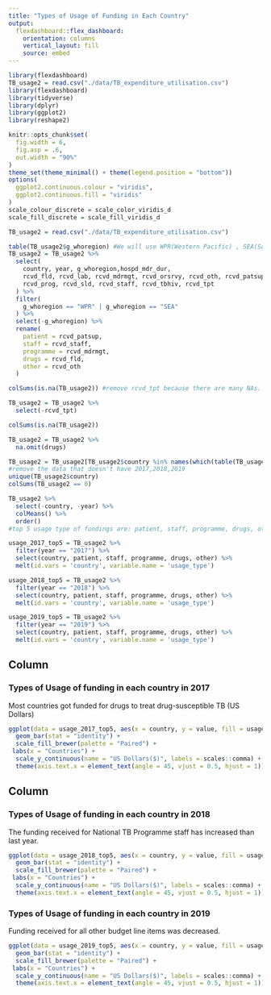 ```yaml
---
title: "Types of Usage of Funding in Each Country"
output: 
  flexdashboard::flex_dashboard:
    orientation: columns
    vertical_layout: fill
    source: embed
---
```


```r
library(flexdashboard)
TB_usage2 = read.csv("./data/TB_expenditure_utilisation.csv")
library(flexdashboard)
library(tidyverse)
library(dplyr)
library(ggplot2)
library(reshape2)

knitr::opts_chunk$set(
  fig.width = 6,
  fig.asp = .6,
  out.width = "90%"
)
theme_set(theme_minimal() + theme(legend.position = "bottom"))
options(
  ggplot2.continuous.colour = "viridis",
  ggplot2.continuous.fill = "viridis"
)
scale_colour_discrete = scale_color_viridis_d
scale_fill_discrete = scale_fill_viridis_d

TB_usage2 = read.csv("./data/TB_expenditure_utilisation.csv")

table(TB_usage2$g_whoregion) #We will use WPR(Western Pacific) , SEA(South East Asia)
TB_usage2 = TB_usage2 %>%
  select(
    country, year, g_whoregion,hospd_mdr_dur,
    rcvd_fld, rcvd_lab, rcvd_mdrmgt, rcvd_orsrvy, rcvd_oth, rcvd_patsup, 
    rcvd_prog, rcvd_sld, rcvd_staff, rcvd_tbhiv, rcvd_tpt
  ) %>%
  filter(
    g_whoregion == "WPR" | g_whoregion == "SEA"
  ) %>%
  select(-g_whoregion) %>%
  rename(
    patient = rcvd_patsup,
    staff = rcvd_staff,
    programme = rcvd_mdrmgt,
    drugs = rcvd_fld,
    other = rcvd_oth
  )

colSums(is.na(TB_usage2)) #remove rcvd_tpt because there are many NAs.

TB_usage2 = TB_usage2 %>% 
  select(-rcvd_tpt) 

colSums(is.na(TB_usage2))

TB_usage2 = TB_usage2 %>%
  na.omit(drugs)

TB_usage2 = TB_usage2[TB_usage2$country %in% names(which(table(TB_usage2$country) > 2)), ] 
#remove the data that doesn't have 2017,2018,2019
unique(TB_usage2$country)
colSums(TB_usage2 == 0)

TB_usage2 %>%
  select(-country, -year) %>%
  colMeans() %>%
  order() 
#top 5 usage type of fundings are: patient, staff, programme, drugs, other

usage_2017_top5 = TB_usage2 %>% 
  filter(year == "2017") %>%
  select(country, patient, staff, programme, drugs, other) %>%
  melt(id.vars = 'country', variable.name = 'usage_type')

usage_2018_top5 = TB_usage2 %>% 
  filter(year == "2018") %>%
  select(country, patient, staff, programme, drugs, other) %>%
  melt(id.vars = 'country', variable.name = 'usage_type')

usage_2019_top5 = TB_usage2 %>% 
  filter(year == "2019") %>%
  select(country, patient, staff, programme, drugs, other) %>%
  melt(id.vars = 'country', variable.name = 'usage_type')
```

Column {data-width=650}
-----------------------------------------------------------------------

### Types of Usage of funding in each country in 2017
Most countries got funded for drugs to treat drug-susceptible TB (US Dollars)
```r
ggplot(data = usage_2017_top5, aes(x = country, y = value, fill = usage_type)) +
  geom_bar(stat = "identity") +
  scale_fill_brewer(palette = "Paired") +
 labs(x = "Countries") +
  scale_y_continuous(name = "US Dollars($)", labels = scales::comma) +
  theme(axis.text.x = element_text(angle = 45, vjust = 0.5, hjust = 1))
```

Column {data-width=350}
-----------------------------------------------------------------------

### Types of Usage of funding in each country in 2018
The funding received for National TB Programme staff has increased than last year.
```r
ggplot(data = usage_2018_top5, aes(x = country, y = value, fill = usage_type)) +
  geom_bar(stat = "identity") +
  scale_fill_brewer(palette = "Paired") +
 labs(x = "Countries") +
  scale_y_continuous(name = "US Dollars($)", labels = scales::comma) +
  theme(axis.text.x = element_text(angle = 45, vjust = 0.5, hjust = 1))
```

### Types of Usage of funding in each country in 2019
Funding received for all other budget line items was decreased.
```r
ggplot(data = usage_2019_top5, aes(x = country, y = value, fill = usage_type)) +
  geom_bar(stat = "identity") +
  scale_fill_brewer(palette = "Paired") +
 labs(x = "Countries") +
  scale_y_continuous(name = "US Dollars($)", labels = scales::comma) +
  theme(axis.text.x = element_text(angle = 45, vjust = 0.5, hjust = 1))
```

